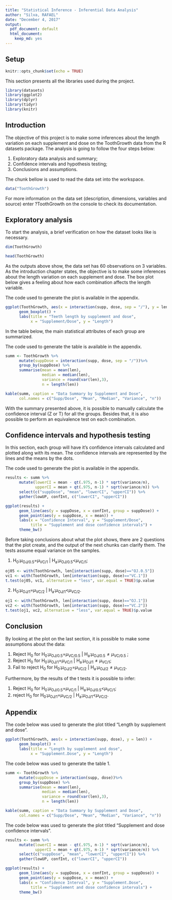 ```yaml
---
title: "Statistical Inference - Inferential Data Analysis"
author: "Silva, RAFAEL"
date: "December 4, 2017"
output:
  pdf_document: default
  html_document:
    keep_md: yes
---
```


## Setup

```r
knitr::opts_chunk$set(echo = TRUE)
```

This section presents all the libraries used during the project.

```r
library(datasets)
library(ggplot2)
library(dplyr)
library(tidyr)
library(knitr)
```

## Introduction

The objective of this project is to make some inferences about the length variation on each supplement and dose on the ToothGrowth data from the R datasets package. The analysis is going to follow the four steps below:

1. Exploratory data analysis and summary;
1. Confidence intervals and hypothesis testing;
1. Conclusions and assumptions.

The chunk bellow is used to read the data set into the workspace.

```r
data("ToothGrowth")
```

For more information on the data set (description, dimensions, variables and source) enter ?ToothGrowth on the console to check its documentation.

## Exploratory analysis

To start the analysis, a brief verification on how the dataset looks like is necessary.

```r
dim(ToothGrowth)
```

```r
head(ToothGrowth)
```

As the outputs above show, the data set has 60 observations on 3 variables. As the introduction chapter states, the objective is to make some inferences about the length variation on each supplement and dose. The box plot below gives a feeling about how each combination affects the length variable.

The code used to generate the plot is available in the appendix.

```r
ggplot(ToothGrowth, aes(x = interaction(supp, dose, sep = "/"), y = len)) + 
      geom_boxplot() + 
      labs(title = "Teeth length by supplement and dose", 
           x = "Supplement/Dose", y = "Length")
```

In the table below, the main statistical attributes of each group are summarized.

The code used to generate the table is available in the appendix.

```r
summ <- ToothGrowth %>%
      mutate(suppDose = interaction(supp, dose, sep = "/"))%>%
      group_by(suppDose) %>%
      summarise(mean = mean(len), 
                median = median(len),
                variance = round(var(len),3), 
                n = length(len))

kable(summ, caption = "Data Summary by Supplement and Dose", 
      col.names = c("Supp/Dose", "Mean", "Median", "Variance", "n"))
```

With the summary presented above, it is possible to manually calculate the confidence interval (Z or T) for all the groups. Besides that, it is also possible to perform an equivalence test on each combination.

## Confidence intervals and hypothesis testing

In this section, each group will have it's confidence intervals calculated and plotted along with its mean. The confidence intervals are represented by the lines and the means by the dots.

The code used to generate the plot is available in the appendix.

```r
results <- summ %>%
      mutate(lowerCI = mean - qt(.975, n-1) * sqrt(variance/n),
             upperCI = mean + qt(.975, n-1) * sqrt(variance/n)) %>%
      select(c("suppDose", "mean", "lowerCI", "upperCI")) %>%
      gather(lowUP, confInt, c("lowerCI", "upperCI"))

ggplot(results) +
      geom_line(aes(y = suppDose, x = confInt, group = suppDose)) +
      geom_point(aes(y = suppDose, x = mean)) +
      labs(x = "Confidence Interval", y = "Supplement/Dose", 
           title = "Supplement and dose confidence intervals") +
      theme_bw()
```

Before taking conclusions about what the plot shows, there are 2 questions that the plot create, and the output of the next chunks can clarify them. The tests assume equal variance on the samples.

1. H~0~:$\mu$~OJ/0.5~=$\mu$~VC/1~ | H~a~:$\mu$~OJ/0.5~<$\mu$~VC/1~;

```r
oj05 <- with(ToothGrowth, len[interaction(supp, dose)=="OJ.0.5"])
vc1 <- with(ToothGrowth, len[interaction(supp, dose)=="VC.1"])
t.test(oj05, vc1, alternative = "less", var.equal = TRUE)$p.value
```

2. H~0~:$\mu$~OJ/1~=$\mu$~VC/2~ | H~a~:$\mu$~OJ/1~<$\mu$~VC/2~.

```r
oj1 <- with(ToothGrowth, len[interaction(supp, dose)=="OJ.1"])
vc2 <- with(ToothGrowth, len[interaction(supp, dose)=="VC.2"])
t.test(oj1, vc2, alternative = "less", var.equal = TRUE)$p.value
```

## Conclusion

By looking at the plot on the last section, it is possible to make some assumptions about the data:

1. Reject H~0~ for H~0~:$\mu$~OJ/0.5~=$\mu$~VC/0.5~ | H~a~:$\mu$~OJ/0.5~$\neq\mu$~VC/0.5~ ;
1. Reject H~0~ for H~0~:$\mu$~OJ/1~=$\mu$~VC/1~ | H~a~:$\mu$~OJ/1~$\neq\mu$~VC/1~;
1. Fail to reject H~0~ for H~0~:$\mu$~OJ/2~=$\mu$~VC/2~ | H~a~:$\mu$~OJ/2~$\neq\mu$~VC/2~.

Furthermore, by the results of the t tests it is possible to infer:

1. Reject H~0~ for H~0~:$\mu$~OJ/0.5~=$\mu$~VC/1~ | H~a~:$\mu$~OJ/0.5~<$\mu$~VC/1~;
1. reject H~0~ for H~0~:$\mu$~OJ/1~=$\mu$~VC/2~ | H~a~:$\mu$~OJ/1~<$\mu$~VC/2~.

\pagebreak

## Appendix

The code below was used to generate the plot titled "Length by supplement and dose".

```r
ggplot(ToothGrowth, aes(x = interaction(supp, dose), y = len)) + 
      geom_boxplot() + 
      labs(title = "Length by supplement and dose", 
           x = "Supplement.Dose", y = "Length")
```

The code below was used to generate the table 1.

```r
summ <- ToothGrowth %>%
      mutate(suppDose = interaction(supp, dose))%>%
      group_by(suppDose) %>%
      summarise(mean = mean(len), 
                median = median(len),
                variance = round(var(len),3), 
                n = length(len))

kable(summ, caption = "Data Summary by Supplement and Dose", 
      col.names = c("Supp/Dose", "Mean", "Median", "Variance", "n"))
```

The code below was used to generate the plot titled "Supplement and dose confidence intervals".

```r
results <- summ %>%
      mutate(lowerCI = mean - qt(.975, n-1) * sqrt(variance/n),
             upperCI = mean + qt(.975, n-1) * sqrt(variance/n)) %>%
      select(c("suppDose", "mean", "lowerCI", "upperCI")) %>%
      gather(lowUP, confInt, c("lowerCI", "upperCI"))

ggplot(results) +
      geom_line(aes(y = suppDose, x = confInt, group = suppDose)) +
      geom_point(aes(y = suppDose, x = mean)) +
      labs(x = "Confidence Interval", y = "Supplement.Dose", 
           title = "Supplement and dose confidence intervals") +
      theme_bw()
```
